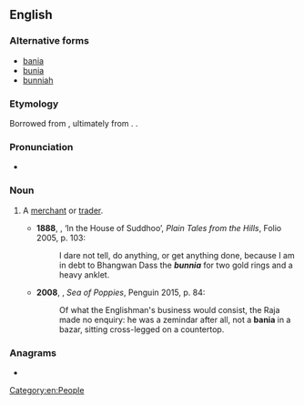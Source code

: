 ==English==

===Alternative forms===
* [[bania]]
* [[bunia]]
* [[bunniah]]

===Etymology===
Borrowed from {{bor|en|hi|बनिया}}, ultimately from {{der|en|sa|वणिज्}}. {{doublet|en|banyan}}.

===Pronunciation===
* {{IPA|en|/ˈbʌnjə/}}

===Noun===
{{en-noun}}

# {{lb|en|India}} A [[merchant]] or [[trader]].
#* '''1888''', {{w|Rudyard Kipling}}, ‘In the House of Suddhoo’, ''Plain Tales from the Hills'', Folio 2005, p. 103:
#*: I dare not tell, do anything, or get anything done, because I am in debt to Bhangwan Dass the '''''bunnia''''' for two gold rings and a heavy anklet.
#* '''2008''', {{w|Amitav Ghosh}}, ''Sea of Poppies'', Penguin 2015, p. 84:
#*: Of what the Englishman's business would consist, the Raja made no enquiry: he was a zemindar after all, not a '''bania''' in a bazar, sitting cross-legged on a countertop.

===Anagrams===
* {{anagrams|en|a=abinnu|Nubian}}

[[Category:en:People]]